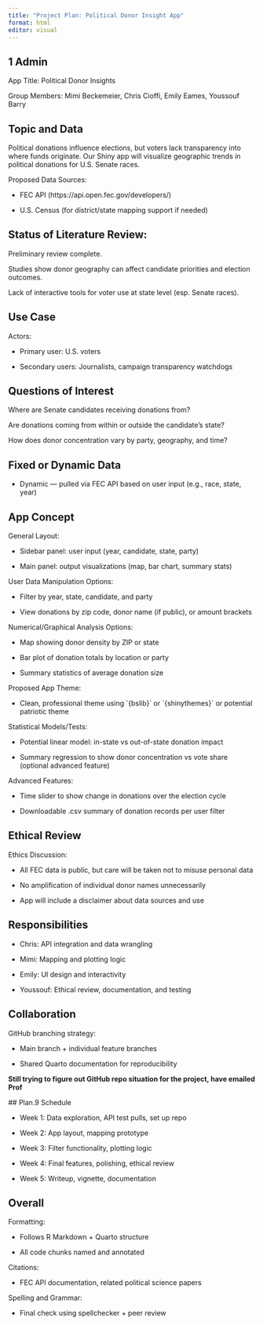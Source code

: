 ```yaml
---
title: "Project Plan: Political Donor Insight App"
format: html
editor: visual
---
```


## 1 Admin

App Title: Political Donor Insights

Group Members: Mimi Beckemeier, Chris Cioffi, Emily Eames, Youssouf Barry

## Topic and Data

Political donations influence elections, but voters lack transparency into where funds originate. Our Shiny app will visualize geographic trends in political donations for U.S. Senate races.

Proposed Data Sources:

-   FEC API (https://api.open.fec.gov/developers/)

-   U.S. Census (for district/state mapping support if needed)

## Status of Literature Review:

Preliminary review complete.

Studies show donor geography can affect candidate priorities and election outcomes.

Lack of interactive tools for voter use at state level (esp. Senate races).

## Use Case

Actors:

-   Primary user: U.S. voters

-   Secondary users: Journalists, campaign transparency watchdogs

## Questions of Interest

Where are Senate candidates receiving donations from?

Are donations coming from within or outside the candidate's state?

How does donor concentration vary by party, geography, and time?

## Fixed or Dynamic Data

-   Dynamic --- pulled via FEC API based on user input (e.g., race, state, year)

## App Concept

General Layout:

-   Sidebar panel: user input (year, candidate, state, party)

-   Main panel: output visualizations (map, bar chart, summary stats)

User Data Manipulation Options:

-   Filter by year, state, candidate, and party

-   View donations by zip code, donor name (if public), or amount brackets

Numerical/Graphical Analysis Options:

-   Map showing donor density by ZIP or state

-   Bar plot of donation totals by location or party

-   Summary statistics of average donation size

Proposed App Theme:

-   Clean, professional theme using \`{bslib}\` or \`{shinythemes}\` or potential patriotic theme

Statistical Models/Tests:

-   Potential linear model: in-state vs out-of-state donation impact

-   Summary regression to show donor concentration vs vote share (optional advanced feature)

Advanced Features:

-   Time slider to show change in donations over the election cycle

-   Downloadable .csv summary of donation records per user filter

## Ethical Review

Ethics Discussion:

-   All FEC data is public, but care will be taken not to misuse personal data

-   No amplification of individual donor names unnecessarily

-   App will include a disclaimer about data sources and use

## Responsibilities

-   Chris: API integration and data wrangling

-   Mimi: Mapping and plotting logic

-   Emily: UI design and interactivity

-   Youssouf: Ethical review, documentation, and testing

## Collaboration

GitHub branching strategy:

-   Main branch + individual feature branches

-   Shared Quarto documentation for reproducibility

**Still trying to figure out GitHub repo situation for the project, have emailed Prof**

\## Plan.9 Schedule

-   Week 1: Data exploration, API test pulls, set up repo

-   Week 2: App layout, mapping prototype

-   Week 3: Filter functionality, plotting logic

-   Week 4: Final features, polishing, ethical review

-   Week 5: Writeup, vignette, documentation

## Overall

Formatting:

-   Follows R Markdown + Quarto structure

-   All code chunks named and annotated

Citations:

-   FEC API documentation, related political science papers

Spelling and Grammar:

-   Final check using spellchecker + peer review
